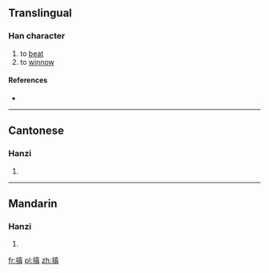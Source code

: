 ==Translingual==

===Han character===
{{Han char|rn=64|rad=手|as=10|sn=13|four=5408<sub>1</sub>|canj=手十月金 (QJBC)}}

# to [[beat]]
# to [[winnow]]

====References====
* {{Han ref|kx=0448.230|dkj=12526|hdz=31929.060|uh=6437|ud=25655|bh=DDA7|bd=56743}}

----

==Cantonese==

===Hanzi===
{{yue-hanzi|jyut=}}

# {{defn|Cantonese|sort=手10}}

----

==Mandarin==

===Hanzi===
{{cmn-hanzi|pin=[[shēn]] ([[shen1]]), [[tián]] ([[tian2]])|wg=shen<sup>1</sup>, t'ien<sup>2</sup>}}

# {{defn|Mandarin|sort=手10}}

[[fr:搷]]
[[pl:搷]]
[[zh:搷]]
